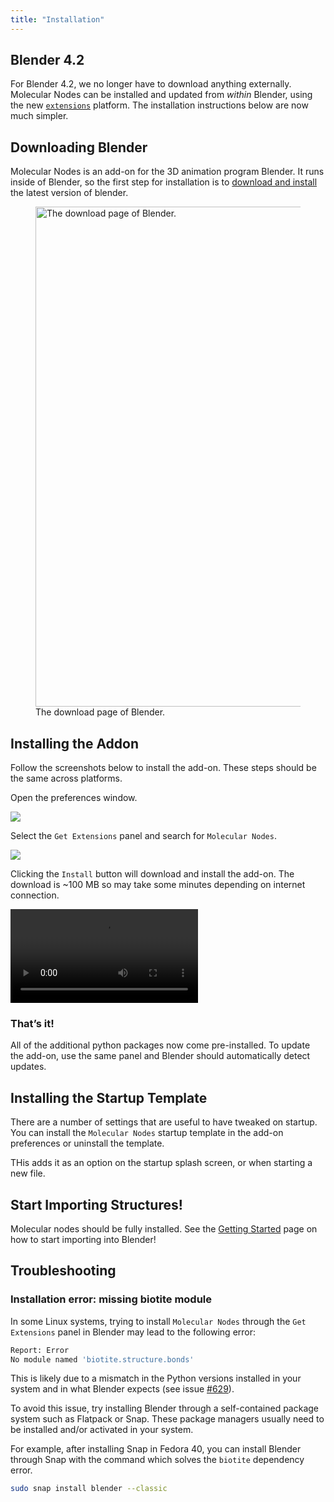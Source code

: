 ```yaml
---
title: "Installation"
---
```


::: callout-warning
# Blender 4.2
For Blender 4.2, we no longer have to download anything externally. Molecular Nodes can be installed and updated from _within_ Blender, using the new [`extensions`](https://https://extensions.blender.org/) platform. The installation instructions below are now much simpler.
:::

## Downloading Blender

Molecular Nodes is an add-on for the 3D animation program Blender. It runs inside of Blender, so the first step for installation is to [download and install](https://www.blender.org/download/) the latest version of blender.

![The download page of Blender.](images/installation/download-blender.png){align="center" width="800px"}


## Installing the Addon

Follow the screenshots below to install the add-on. These steps should be the same across platforms.

Open the preferences window.

![](images/installation/preferences.png)

Select the `Get Extensions` panel and search for `Molecular Nodes`.

![](images/installation/search_install.png)

Clicking the `Install` button will download and install the add-on. The download is ~100 MB so may take some minutes depending on internet connection.

![](images/installation/download.mp4)

### That's it! 

All of the additional python packages now come pre-installed. To update the add-on, use the same panel and Blender should automatically detect updates.

## Installing the Startup Template

There are a number of settings that are useful to have tweaked on startup. You can install the `Molecular Nodes` startup template in the add-on preferences or uninstall the template.

THis adds it as an option on the startup splash screen, or when starting a new file.

## Start Importing Structures!

Molecular nodes should be fully installed. See the [Getting Started](tutorials/01_importing.qmd) page on how to start importing into Blender!

## Troubleshooting

### Installation error: missing biotite module

In some Linux systems, trying to install `Molecular Nodes` through the `Get Extensions` panel in Blender may lead to the following error:

```bash
Report: Error
No module named 'biotite.structure.bonds' 
```
This is likely due to a mismatch in the Python versions installed in your system and in what Blender expects (see issue [#629](https://github.com/BradyAJohnston/MolecularNodes/issues/629)). 

To avoid this issue, try installing Blender through a self-contained package system such as Flatpack or Snap. These package managers usually need to be installed and/or activated in your system.

For example, after installing Snap in Fedora 40, you can install Blender through Snap with the command which solves the `biotite` dependency error.

```bash
sudo snap install blender --classic
```


